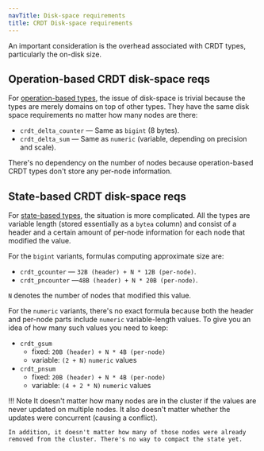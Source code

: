 ```yaml
---
navTitle: Disk-space requirements
title: CRDT Disk-space requirements
---
```


An important consideration is the overhead associated with CRDT types, particularly the on-disk size.

## Operation-based CRDT disk-space reqs

For [operation-based types](02_state-op-crdts/#operation-based-crdt-types-cmcrdt), the issue of disk-space is trivial because the types are merely domains on top of other types. They have the same disk space requirements no matter how many nodes are there:

-   `crdt_delta_counter` &mdash; Same as `bigint` (8 bytes).
-   `crdt_delta_sum` &mdash; Same as `numeric` (variable, depending on precision
    and scale).

There's no dependency on the number of nodes because operation-based CRDT types don't store any per-node information.

## State-based CRDT disk-space reqs 

For [state-based types](02_state-op-crdts/#state-based-crdt-types-cvcrdt), the situation is more complicated. All the types are variable length (stored essentially as a `bytea` column) and consist of a header and a certain amount of per-node information for each node that modified the value.

For the `bigint` variants, formulas computing approximate size are:

-   `crdt_gcounter` &mdash; `32B (header) + N * 12B (per-node)`.
-   `crdt_pncounter` &mdash;`48B (header) + N * 20B (per-node)`.

`N` denotes the number of nodes that modified this value.

For the `numeric` variants, there's no exact formula because both the header and per-node parts include `numeric` variable-length values. To give you an idea of how many such values you need to keep:

-   `crdt_gsum`
    -   fixed: `20B (header) + N * 4B (per-node)`
    -   variable: `(2 + N)` `numeric` values
-   `crdt_pnsum`
    -   fixed: `20B (header) + N * 4B (per-node)`
    -   variable: `(4 + 2 * N)` `numeric` values

!!! Note
    It doesn't matter how many nodes are in the cluster if the values are never updated on multiple nodes. It also doesn't matter whether the updates were concurrent (causing a conflict).

    In addition, it doesn't matter how many of those nodes were already removed from the cluster. There's no way to compact the state yet.